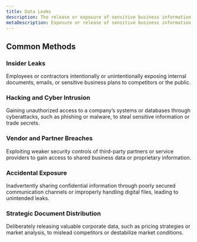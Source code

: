 ```yaml
---
title: Data Leaks
description: The release or exposure of sensitive business information.
metaDescription: Exposure or release of sensitive business information through leaks, hacking, or breaches, risking confidentiality and competitive advantage.
---
```


## Common Methods

### Insider Leaks  
Employees or contractors intentionally or unintentionally exposing internal documents, emails, or sensitive business plans to competitors or the public.

### Hacking and Cyber Intrusion  
Gaining unauthorized access to a company’s systems or databases through cyberattacks, such as phishing or malware, to steal sensitive information or trade secrets.

### Vendor and Partner Breaches  
Exploiting weaker security controls of third-party partners or service providers to gain access to shared business data or proprietary information.

### Accidental Exposure  
Inadvertently sharing confidential information through poorly secured communication channels or improperly handling digital files, leading to unintended leaks.

### Strategic Document Distribution  
Deliberately releasing valuable corporate data, such as pricing strategies or market analysis, to mislead competitors or destabilize market conditions.
